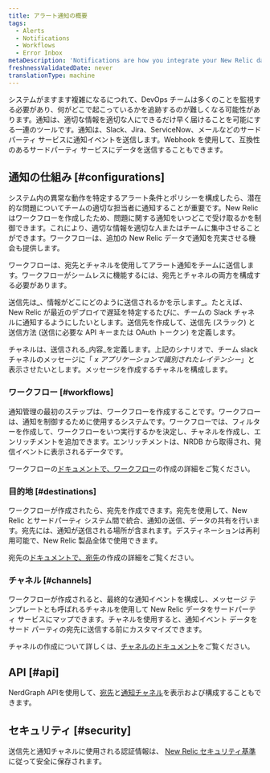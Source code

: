 ```yaml
---
title: アラート通知の概要
tags:
  - Alerts
  - Notifications
  - Workflows
  - Error Inbox
metaDescription: 'Notifications are how you integrate your New Relic data with third-party services, such as Slack, Email, Jira, and ServiceNow.'
freshnessValidatedDate: never
translationType: machine
---
```


システムがますます複雑になるにつれて、DevOps チームは多くのことを監視する必要があり、何がどこで起こっているかを追跡するのが難しくなる可能性があります。通知は、適切な情報を適切な人にできるだけ早く届けることを可能にする一連のツールです。通知は、Slack、Jira、ServiceNow、メールなどのサードパーティ サービスに通知イベントを送信します。Webhook を使用して、互換性のあるサードパーティ サービスにデータを送信することもできます。

## 通知の仕組み [#configurations]

システム内の異常な動作を特定するアラート条件とポリシーを構成したら、潜在的な問題についてチームの適切な担当者に通知することが重要です。New Relic はワークフローを作成したため、問題に関する通知をいつどこで受け取るかを制御できます。これにより、適切な情報を適切な人またはチームに集中させることができます。ワークフローは、追加の New Relic データで通知を充実させる機会も提供します。

ワークフローは、宛先とチャネルを使用してアラート通知をチームに送信します。ワークフローがシームレスに機能するには、宛先とチャネルの両方を構成する必要があります。

送信先は_、情報がどこにどのように送信されるかを示します_。たとえば、New Relic が最近のデプロイで遅延を特定するたびに、チームの Slack チャネルに通知するようにしたいとします。送信先を作成して、送信先 (スラック) と送信方法 (送信に必要な API キーまたは OAuth トークン) を定義します。

チャネルは、送信される_内容_を定義します。上記のシナリオで、チーム slack チャネルのメッセージに「 _x アプリケーションで識別されたレイテンシー_」と表示させたいとします。メッセージを作成するチャネルを構成します。

### ワークフロー [#workflows]

通知管理の最初のステップは、ワークフローを作成することです。ワークフローは、通知を制御するために使用するシステムです。ワークフローでは、フィルターを作成して、ワークフローをいつ実行するかを決定し、チャネルを作成し、エンリッチメントを追加できます。エンリッチメントは、NRDB から取得され、発信イベントに表示されるデータです。

ワークフローの[ドキュメントで、ワークフロー](/docs/alerts-applied-intelligence/applied-intelligence/incident-workflows/incident-workflows/)の作成の詳細をご覧ください。

### 目的地 [#destinations]

ワークフローが作成されたら、宛先を作成できます。宛先を使用して、New Relic とサードパーティ システム間で統合、通知の送信、データの共有を行います。宛先には、通知が送信される場所が含まれます。デスティネーションは再利用可能で、New Relic 製品全体で使用できます。

宛先の[ドキュメントで、宛先](/docs/alerts-applied-intelligence/notifications/destinations/)の作成の詳細をご覧ください。

### チャネル [#channels]

ワークフローが作成されると、最終的な通知イベントを構成し、メッセージ テンプレートとも呼ばれるチャネルを使用して New Relic データをサードパーティ サービスにマップできます。チャネルを使用すると、通知イベント データをサード パーティの宛先に送信する前にカスタマイズできます。

チャネルの作成について詳しくは、[チャネルのドキュメント](/docs/alerts-applied-intelligence/notifications/message-templates/)をご覧ください。

## API [#api]

NerdGraph APIを使用して、[宛先](/docs/apis/nerdgraph/examples/nerdgraph-api-notifications-destinations)と[通知チャネル](/docs/apis/nerdgraph/examples/nerdgraph-api-notifications-channels)を表示および構成することもできます。

## セキュリティ [#security]

送信先と通知チャネルに使用される認証情報は、 [New Relic セキュリティ基準](/docs/security/security-privacy/compliance/data-encryption)に従って安全に保存されます。
